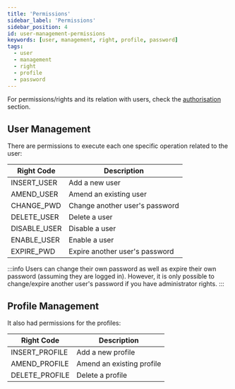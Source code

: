 ```yaml
---
title: 'Permissions'
sidebar_label: 'Permissions'
sidebar_position: 4
id: user-management-permissions
keywords: [user, management, right, profile, password]
tags:
  - user
  - management
  - right
  - profile
  - password
---
```


For permissions/rights and its relation with users, check the [authorisation](/server/access-control/authorisation#users-profiles-and-right-codes) section.

## User Management

There are permissions to execute each one specific operation related to the user:

| Right Code     | Description                    |
|----------------|--------------------------------|
| INSERT_USER    | Add a new user                 |
| AMEND_USER     | Amend an existing user         |
| CHANGE_PWD     | Change another user's password |
| DELETE_USER    | Delete a user                  |
| DISABLE_USER   | Disable a user                 |
| ENABLE_USER    | Enable a user                  |
| EXPIRE_PWD     | Expire another user's password |

:::info
Users can change their own password as well as expire their own password (assuming they are logged in). However, it is only possible to change/expire another user's password if you have administrator rights.
:::

## Profile Management

It also had permissions for the profiles:

| Right Code     | Description               |
|----------------|-------------------------- | 
| INSERT_PROFILE | Add a new profile         |
| AMEND_PROFILE  | Amend an existing profile |
| DELETE_PROFILE | Delete a profile          |
